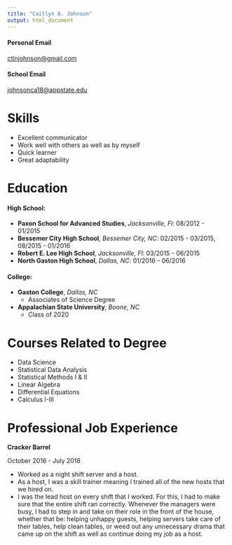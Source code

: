 ```yaml
---
title: "Caitlyn A. Johnson"
output: html_document
---
```


#### Personal Email

[ctlnjohnson@gmail.com](https://mail.google.com/mail/u/0/)

#### School Email

[johnsonca18@appstate.edu](https://mail.google.com/mail/u/1/)


# Skills

* Excellent communicator
* Work well with others as well as by myself
* Quick learner
* Great adaptability

# Education

#### High School:

* **Paxon School for Advanced Studies**, *Jacksonville, Fl*: 08/2012 - 01/2015
* **Bessemer City High School**, *Bessemer City, NC*: 02/2015 - 03/2015, 08/2015 - 01/2016
* **Robert E. Lee High School**, *Jacksonville, Fl*: 03/2015 - 06/2015
* **North Gaston High School**, *Dallas, NC*: 01/2016 - 06/2016

#### College:

* **Gaston College**, *Dallas, NC*
    + Associates of Science Degree
* **Appalachian State University**, *Boone, NC*
    + Class of 2020
    
# Courses Related to Degree

* Data Science
* Statistical Data Analysis
* Statistical Methods I & II
* Linear Algebra
* Differential Equations
* Calculus I-III

# Professional Job Experience

**Cracker Barrel**

October 2016 - July 2018

* Worked as a night shift server and a host. 
* As a host, I was a skill trainer meaning I trained all of the new hosts that we hired on. 
* I was the lead host on every shift that I worked. For this, I had to make sure that the entire shift ran correctly. Whenever the managers were busy, I had to step in and take on their role in the front of the house, whether that be: helping unhappy guests, helping servers take care of their tables, help clean tables, or weed out any unnecessary drama that came up on the shift as well as continue doing my job as a host.